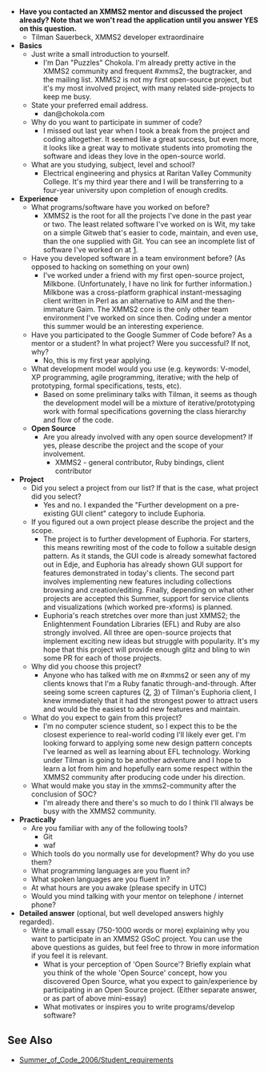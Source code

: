 * '''Have you contacted an XMMS2 mentor and discussed the project already? Note that we won't read the application until you answer YES on this question.'''
** Tilman Sauerbeck, XMMS2 developer extraordinaire
* '''Basics'''
** Just write a small introduction to yourself.
*** I'm Dan "Puzzles" Chokola. I'm already pretty active in the XMMS2 community and frequent #xmms2, the bugtracker, and the mailing list. XMMS2 is not my first open-source project, but it's my most involved project, with many related side-projects to keep me busy.
** State your preferred email address.
*** dan@chokola.com
** Why do you want to participate in summer of code?
*** I missed out last year when I took a break from the project and coding altogether. It seemed like a great success, but even more, it looks like a great way to motivate students into promoting the software and ideas they love in the open-source world.
** What are you studying, subject, level and school?
*** Electrical engineering and physics at Raritan Valley Community College. It's my third year there and I will be transferring to a four-year university upon completion of enough credits.
* '''Experience'''
** What programs/software have you worked on before?
*** XMMS2 is the root for all the projects I've done in the past year or two. The least related software I've worked on is Wit, my take on a simple Gitweb that's easier to code, maintain, and even use, than the one supplied with Git. You can see an incomplete list of software I've worked on at [http://dan.chokola.com/software/].
** Have you developed software in a team environment before? (As opposed to hacking on something on your own)
*** I've worked under a friend with my first open-source project, Milkbone. (Unfortunately, I have no link for further information.) Milkbone was a cross-platform graphical instant-messaging client written in Perl as an alternative to AIM and the then-immature Gaim. The XMMS2 core is the only other team environment I've worked on since then. Coding under a mentor this summer would be an interesting experience.
** Have you participated to the Google Summer of Code before? As a mentor or a student? In what project? Were you successful? If not, why?
*** No, this is my first year applying.
** What development model would you use (e.g. keywords: V-model, XP programming, agile programming, iterative; with the help of prototyping, formal specifications, tests, etc).
*** Based on some preliminary talks with Tilman, it seems as though the development model will be a mixture of iterative/prototyping work with formal specifications governing the class hierarchy and flow of the code.
** '''Open Source'''
*** Are you already involved with any open source development? If yes, please describe the project and the scope of your involvement.
**** XMMS2 - general contributor, Ruby bindings, client contributor
* '''Project'''
** Did you select a project from our list? If that is the case, what project did you select?
*** Yes and no. I expanded the "Further development on a pre-existing GUI client" category to include Euphoria.
** If you figured out a own project please describe the project and the scope.
*** The project is to further development of Euphoria. For starters, this means rewriting most of the code to follow a suitable design pattern. As it stands, the GUI code is already somewhat factored out in Edje, and Euphoria has already shown GUI support for features demonstrated in today's clients. The second part involves implementing new features including collections browsing and creation/editing. Finally, depending on what other projects are accepted this Summer, support for service clients and visualizations (which worked pre-xforms) is planned.
*** Euphoria's reach stretches over more than just XMMS2; the Enlightenment Foundation Libraries (EFL) and Ruby are also strongly involved. All three are open-source projects that implement exciting new ideas but struggle with popularity. It's my hope that this project will provide enough glitz and bling to win some PR for each of those projects.
** Why did you choose this project?
*** Anyone who has talked with me on #xmms2 or seen any of my clients knows that I'm a Ruby fanatic through-and-through. After seeing some screen captures ([http://files.code-monkey.de/multipass3.avi], [http://files.code-monkey.de/euphoria-meridian-ticker.ogg]) of Tilman's Euphoria client, I knew immediately that it had the strongest power to attract users and would be the easiest to add new features and maintain.
** What do you expect to gain from this project?
*** I'm no computer science student, so I expect this to be the closest experience to real-world coding I'll likely ever get. I'm looking forward to applying some new design pattern concepts I've learned as well as learning about EFL technology. Working under Tilman is going to be another adventure and I hope to learn a lot from him and hopefully earn some respect within the XMMS2 community after producing code under his direction.
** What would make you stay in the xmms2-community after the conclusion of SOC?
*** I'm already there and there's so much to do I think I'll always be busy with the XMMS2 community.
* '''Practically'''
** Are you familiar with any of the following tools?
*** Git
*** waf
** Which tools do you normally use for development? Why do you use them?
** What programming languages are you fluent in?
** What spoken languages are you fluent in?
** At what hours are you awake (please specify in UTC)
** Would you mind talking with your mentor on telephone / internet phone?
* '''Detailed answer''' (optional, but well developed answers highly regarded).
** Write a small essay (750-1000 words or more) explaining why you want to participate in an XMMS2 GSoC project. You can use the above questions as guides, but feel free to throw in more information if you feel it is relevant.
*** What is your perception of 'Open Source'? Briefly explain what you think of the whole 'Open Source' concept, how you discovered Open Source, what you expect to gain/experience by participating in an Open Source project. (Either separate answer, or as part of above mini-essay)
*** What motivates or inspires you to write programs/develop software?

== See Also ==
* [[Summer_of_Code_2006/Student_requirements]]